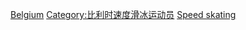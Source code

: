 [[Category:各國奧運競速滑冰運動員|Belgium]]
[[Category:比利时速度滑冰运动员|Category:比利时速度滑冰运动员]]
[[Category:比利时冬季奥运运动员|Speed skating]]